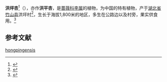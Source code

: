 {{Speciesbox
| image = 
| parent = Prunus sect. Armeniaca
| genus = Prunus
| species = hongpingensis
| authority = (C.L.Li) Y.H.Tong & N.H.Xia
}}

'''洪坪杏'''<ref>{{Cite journal|title=神农架生物圈保护区植物多样性及其保护现状的研究|author1=葛继稳|author2=吴金清|author3=朱兆泉|author4=赵本元|journal=武汉植物学研究|issue=4|year=1997|volume=15|page=341-352|url=http://www.whzwxyj.cn/CN/article/downloadArticleFile.do?attachType=PDF&id=967}}</ref>（{{lang-xm|Prunus hongpingensis}}），亦作'''洪平杏'''，是[[蔷薇科|蔷薇科]][[李属|李属]]的植物，为中国的特有植物，产于[[湖北省|湖北省]][[竹山县|竹山县]]洪坪村<ref>{{cite conference|author=张守君|date=2018-08-15|title=湖北植物清查评估与保护|conference=中国植物园联盟本土植物全覆盖保护计划（试点）华中地区（湖北试点）本土植物全覆盖保护计划|url=http://www.cncdiversitas.org/sites/default/files/pdfs/%E4%B8%93%E9%A2%9810-%E6%BF%92%E5%8D%B1%E6%A4%8D%E7%89%A9%E8%AF%84%E4%BC%B0%E5%8F%8A%E5%BA%94%E7%94%A8-2-%E5%BC%A0%E5%AE%88%E5%90%9B-%E6%B9%96%E5%8C%97%E6%9C%AC%E5%9C%9F%E6%A4%8D%E7%89%A9%E6%B8%85%E6%9F%A5%E4%B8%8E%E4%BF%9D%E6%8A%A4.pdf}}</ref>，生长于海拔1,800米的地区，多生在公路边以及村旁，果实供食用。<ref>{{Cite book|last=Lu|first=Lingdi|url=http://flora.huh.harvard.edu/china/PDF/PDF09/Armeniaca.PDF|title=Flora of China|last2=Bartholomew|first2=Bruce|publisher=Science Press & Missouri Botanical Garden Press|year=2003|editor-last=Wu|editor-first=Z.Y.|volume=9|location=Beijing & St. Louis|pages=396-401|chapter=''Armeniaca'' Scopoli|editor-last2=Raven|editor-first2=P. H.|editor-last3=Hong|editor-first3=D.Y.|access-date=2021-02-17|archive-date=2016-03-04|archive-url=https://web.archive.org/web/20160304110332/http://flora.huh.harvard.edu/china/pdf/PDF09/Armeniaca.PDF|dead-url=no}}</ref>

== 参考文献 ==
{{Reflist}}

{{Taxonbar|from=Q11146888}}

[[Category:杏组|hongpingensis]]


{{植物小作品}}